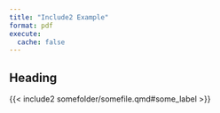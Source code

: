 ```yaml
---
title: "Include2 Example"
format: pdf
execute: 
  cache: false
---
```


## Heading

{{< include2 somefolder/somefile.qmd#some_label >}}

